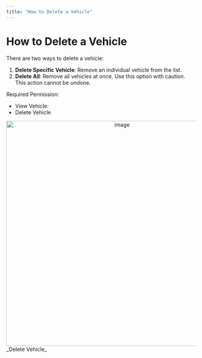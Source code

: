 ```yaml
---
title: "How to Delete a Vehicle"
---
```


# How to Delete a Vehicle

There are two ways to delete a vehicle:

1. **Delete Specific Vehicle**: Remove an individual vehicle from the list.
2. **Delete All**: Remove all vehicles at once. Use this option with caution. This action cannot be undone.

<Note>
Required Permission:

- View Vehicle:
- Delete Vehicle
</Note>

<div align="center">
  <img src="https://t3837933.p.clickup-attachments.com/t3837933/396f338f-51cf-4b5a-a8c4-e3b55bcf5825/image.png" alt="image" width="600" />
</div> _Delete Vehicle_

